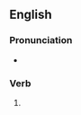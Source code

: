 ==English==

===Pronunciation===
* {{rhymes|æʃt|lang=en}}

===Verb===
{{head|en|verb form}}

# {{en-past of|thrash}}